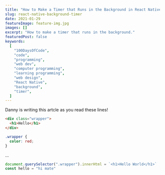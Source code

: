 ```yaml
---
title: "How to Make a Timer that Runs in the Background in React Native"
slug: react-native-background-timer
date: 2021-01-29
featureImage: feature-img.jpg
images: []
excerpt: "How to make a timer that runs in the background."
featuredPost: false
keywords:
  [
    "100DaysOfCode",
    "code",
    "programming",
    "web dev",
    "computer programming",
    "learning programming",
    "web design",
    "React Native",
    "background",
    "timer",
  ]
---
```


Danny is writing this artcle as you read these lines!

```html
<div class="wrapper">
  <h1>Hello</h1>
</div>
```

```css
.wrapper {
  color: red;
}
```

...

```js
document.querySelector(".wrapper").innerHtml = `<h1>Hello World</h1>`
const hello = "hi mate"
```
